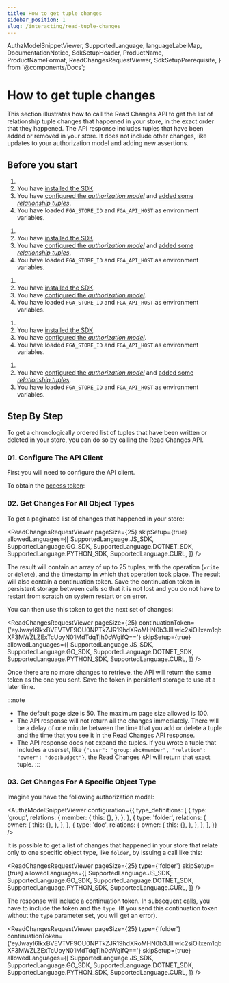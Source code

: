 ```yaml
---
title: How to get tuple changes
sidebar_position: 1
slug: /interacting/read-tuple-changes
---
```


  AuthzModelSnippetViewer,
  SupportedLanguage,
  languageLabelMap,
  DocumentationNotice,
  SdkSetupHeader,
  ProductName,
  ProductNameFormat,
  ReadChangesRequestViewer,
  SdkSetupPrerequisite,
} from '@components/Docs';

# How to get tuple changes

<DocumentationNotice />

This section illustrates how to call the Read Changes API to get the list of relationship tuple changes that happened in your store, in the exact order that they happened. The API response includes tuples that have been added or removed in your store. It does not include other changes, like updates to your authorization model and adding new assertions.

## Before you start

<Tabs groupId="languages">
<TabItem value={SupportedLanguage.JS_SDK} label={languageLabelMap.get(SupportedLanguage.JS_SDK)}>

1. <SdkSetupPrerequisite />
2. You have [installed the SDK](../getting-started/install-sdk.mdx).
3. You have [configured the _authorization model_](../modeling) and [added some _relationship tuples_](../getting-started/update-tuples.mdx#02-calling-write-api-to-add-new-relationship-tuples).
4. You have loaded `FGA_STORE_ID` and `FGA_API_HOST` as environment variables.

</TabItem>
<TabItem value={SupportedLanguage.GO_SDK} label={languageLabelMap.get(SupportedLanguage.GO_SDK)}>

1. <SdkSetupPrerequisite />
2. You have [installed the SDK](../getting-started/install-sdk.mdx).
3. You have [configured the _authorization model_](../modeling) and [added some _relationship tuples_](../getting-started/update-tuples.mdx#02-calling-write-api-to-add-new-relationship-tuples).
4. You have loaded `FGA_STORE_ID` and `FGA_API_HOST` as environment variables.

</TabItem>

<TabItem value={SupportedLanguage.DOTNET_SDK} label={languageLabelMap.get(SupportedLanguage.DOTNET_SDK)}>

1. <SdkSetupPrerequisite />
2. You have [installed the SDK](../getting-started/install-sdk.mdx).
3. You have [configured the _authorization model_](../modeling).
4. You have loaded `FGA_STORE_ID` and `FGA_API_HOST` as environment variables.

</TabItem>
<TabItem value={SupportedLanguage.PYTHON_SDK} label={languageLabelMap.get(SupportedLanguage.PYTHON_SDK)}>

1. <SdkSetupPrerequisite />
2. You have [installed the SDK](../getting-started/install-sdk.mdx).
3. You have [configured the _authorization model_](../modeling).
4. You have loaded `FGA_STORE_ID` and `FGA_API_HOST` as environment variables.

</TabItem>
<TabItem value={SupportedLanguage.CURL} label={languageLabelMap.get(SupportedLanguage.CURL)}>

1. <SdkSetupPrerequisite />
2. You have [configured the _authorization model_](../modeling) and [added some _relationship tuples_](../getting-started/update-tuples.mdx#02-calling-write-api-to-add-new-relationship-tuples).
3. You have loaded `FGA_STORE_ID` and `FGA_API_HOST` as environment variables.

</TabItem>
</Tabs>

## Step By Step

To get a chronologically ordered list of tuples that have been written or deleted in your store, you can do so by calling the Read Changes API.

### 01. Configure The <ProductName format={ProductNameFormat.ShortForm}/> API Client

First you will need to configure the API client.

<Tabs groupId="languages">
<TabItem value={SupportedLanguage.JS_SDK} label={languageLabelMap.get(SupportedLanguage.JS_SDK)}>

<SdkSetupHeader lang="js-sdk" />

</TabItem>
<TabItem value={SupportedLanguage.GO_SDK} label={languageLabelMap.get(SupportedLanguage.GO_SDK)}>

<SdkSetupHeader lang="go-sdk" />

</TabItem>

<TabItem value={SupportedLanguage.DOTNET_SDK} label={languageLabelMap.get(SupportedLanguage.DOTNET_SDK)}>

<SdkSetupHeader lang="dotnet-sdk" />

</TabItem>

<TabItem value={SupportedLanguage.PYTHON_SDK} label={languageLabelMap.get(SupportedLanguage.PYTHON_SDK)}>

<SdkSetupHeader lang="python-sdk" />

</TabItem>

<TabItem value={SupportedLanguage.CURL} label={languageLabelMap.get(SupportedLanguage.CURL)}>

To obtain the [access token](https://auth0.com/docs/authorization/flows/call-your-api-using-the-client-credentials-flow):

<SdkSetupHeader lang="curl" />

</TabItem>

</Tabs>

### 02. Get Changes For All Object Types

To get a paginated list of changes that happened in your store:

<ReadChangesRequestViewer
  pageSize={25}
  skipSetup={true}
  allowedLanguages={[
    SupportedLanguage.JS_SDK,
    SupportedLanguage.GO_SDK,
    SupportedLanguage.DOTNET_SDK,
    SupportedLanguage.PYTHON_SDK,
    SupportedLanguage.CURL,
  ]}
/>

The result will contain an array of up to 25 tuples, with the operation (`write` or `delete`), and the timestamp in which that operation took place. The result will also contain a continuation token. Save the continuation token in persistent storage between calls so that it is not lost and you do not have to restart from scratch on system restart or on error.

You can then use this token to get the next set of changes:

<ReadChangesRequestViewer
  pageSize={25}
  continuationToken={'eyJwayI6IkxBVEVTVF9OU0NPTkZJR19hdXRoMHN0b3JlIiwic2siOiIxem1qbXF3MWZLZExTcUoyN01MdTdqTjh0cWgifQ=='}
  skipSetup={true}
  allowedLanguages={[
    SupportedLanguage.JS_SDK,
    SupportedLanguage.GO_SDK,
    SupportedLanguage.DOTNET_SDK,
    SupportedLanguage.PYTHON_SDK,
    SupportedLanguage.CURL,
  ]}
/>

Once there are no more changes to retrieve, the API will return the same token as the one you sent. Save the token in persistent storage to use at a later time.

:::note

- The default page size is 50. The maximum page size allowed is 100.
- The API response will not return all the changes immediately. There will be a delay of one minute between the time that you add or delete a tuple and the time that you see it in the Read Changes API response.
- The API response does not expand the tuples. If you wrote a tuple that includes a userset, like `{"user": "group:abc#member", "relation": "owner": "doc:budget"}`, the Read Changes API will return that exact tuple.
:::

### 03. Get Changes For A Specific Object Type

Imagine you have the following authorization model:

<AuthzModelSnippetViewer
  configuration={{
    type_definitions: [
      {
        type: 'group',
        relations: {
          member: {
            this: {},
          },
        },
      },
      {
        type: 'folder',
        relations: {
          owner: {
            this: {},
          },
        },
      },
      {
        type: 'doc',
        relations: {
          owner: {
            this: {},
          },
        },
      },
    ],
  }}
/>

It is possible to get a list of changes that happened in your store that relate only to one specific object type, like `folder`, by issuing a call like this:

<ReadChangesRequestViewer
  pageSize={25}
  type={'folder'}
  skipSetup={true}
  allowedLanguages={[
    SupportedLanguage.JS_SDK,
    SupportedLanguage.GO_SDK,
    SupportedLanguage.DOTNET_SDK,
    SupportedLanguage.PYTHON_SDK,
    SupportedLanguage.CURL,
  ]}
/>

The response will include a continuation token. In subsequent calls, you have to include the token and the `type`. (If you send this continuation token without the `type` parameter set, you will get an error).

<ReadChangesRequestViewer
  pageSize={25}
  type={'folder'}
  continuationToken={'eyJwayI6IkxBVEVTVF9OU0NPTkZJR19hdXRoMHN0b3JlIiwic2siOiIxem1qbXF3MWZLZExTcUoyN01MdTdqTjh0cWgifQ=='}
  skipSetup={true}
  allowedLanguages={[
    SupportedLanguage.JS_SDK,
    SupportedLanguage.GO_SDK,
    SupportedLanguage.DOTNET_SDK,
    SupportedLanguage.PYTHON_SDK,
    SupportedLanguage.CURL,
  ]}
/>